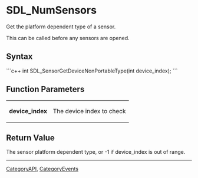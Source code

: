 <!-- pragma section-numbers off -->
<!-- pragma disable-camelcase -->

= SDL_NumSensors =
Get the platform dependent type of a sensor.

This can be called before any sensors are opened.


== Syntax ==
```c++
int SDL_SensorGetDeviceNonPortableType(int device_index);
```

== Function Parameters ==
{|
|'''device_index'''
|The device index to check
|}

== Return Value ==
The sensor platform dependent type, or -1 if device_index is out of range.

----
[[CategoryAPI]], [[CategoryEvents]]
